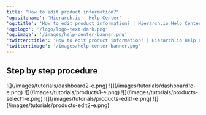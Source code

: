 ```yaml
---
title: "How to edit product information?"
'og:sitename': 'Hierarch.io - Help Center'
'og:title': 'How to edit product information? | Hierarch.io Help Center'
'og:logo': '/logo/logo-text-dark.png'
'og:image': '/images/help-center-banner.png'
'twitter:title': 'How to edit product information? | Hierarch.io Help Center'
'twitter:image': '/images/help-center-banner.png'
---
```


## Step by step procedure

<Steps>
  <Step title="Go to &#x22;Dashboard&#x22;">
    ![](/images/tutorials/dashboard2-e.png)
  </Step>

  <Step title="Click your &#x22;company name&#x22;">
    ![](/images/tutorials/dashboard1c-e.png)
  </Step>

  <Step title="Click &#x22;Management > Products&#x22; from the sidebar.">
    ![](/images/tutorials/products1-e.png)
  </Step>

  <Step title="Click on the &#x22;product name&#x22;.">
    ![](/images/tutorials/products-select1-e.png)
  </Step>

  <Step title="Click &#x22;Edit&#x22; button.">
    ![](/images/tutorials/products-edit1-e.png)
  </Step>

  <Step title="Fill up the fields, then hit &#x22;Save&#x22; button.">
    ![](/images/tutorials/products-edit2-e.png)
  </Step>
</Steps>
